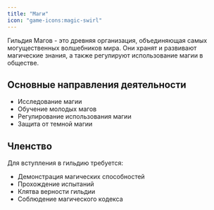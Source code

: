 ```yaml
---
title: "Маги"
icon: "game-icons:magic-swirl"
---
```


Гильдия Магов - это древняя организация, объединяющая самых могущественных волшебников мира. Они хранят и развивают магические знания, а также регулируют использование магии в обществе.

## Основные направления деятельности

- Исследование магии
- Обучение молодых магов
- Регулирование использования магии
- Защита от темной магии

## Членство

Для вступления в гильдию требуется:
- Демонстрация магических способностей
- Прохождение испытаний
- Клятва верности гильдии
- Соблюдение магического кодекса 